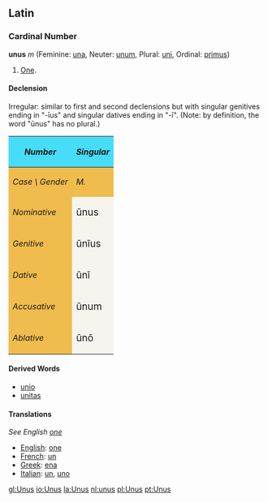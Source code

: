 ==Latin==
===Cardinal Number===
'''unus''' ''m'' (Feminine: [[una]], Neuter: [[unum]], Plural: [[uni]], Ordinal: [[primus]])
#[[One]].

====Declension====
Irregular: similar to first and second declensions but with singular genitives ending in "-&#299;us" and singular datives ending in "-&#299;". (Note: by definition, the word "&#363;nus" has no plural.)
{| cellpadding="5" border="1"
!style="background:#47DCF8;"| ''Number''
!style="background:#47DCF8;" colspan=3| ''Singular''
|-
!style="background:#F1BC4E;"|''Case \ Gender''
!style="background:#F1BC4E;"| ''M.''
!style="background:#F1BC4E;"| ''F.''
!style="background:#F1BC4E;"| ''N.''
|-
!style="background:#F1BC4E;"| ''Nominative''
|style="background:#F5F5EE;"| <big>&#363;nus  
|style="background:#F5F5EE;"| <big>&#363;na
|style="background:#F5F5EE;"| <big>&#363;num
|-
!style="background:#F1BC4E;"| ''Genitive''
|style="background:#F5F5EE;"| <big>&#363;n&#299;us
|style="background:#F5F5EE;"| <big>&#363;n&#299;us
|style="background:#F5F5EE;"| <big>&#363;n&#299;us
|-
!style="background:#F1BC4E;"| ''Dative''
|style="background:#F5F5EE;"| <big>&#363;n&#299; 
|style="background:#F5F5EE;"| <big>&#363;n&#299;
|style="background:#F5F5EE;"| <big>&#363;n&#299;
|-
!style="background:#F1BC4E;"| ''Accusative''
|style="background:#F5F5EE;"| <big>&#363;num
|style="background:#F5F5EE;"| <big>&#363;nam
|style="background:#F5F5EE;"| <big>&#363;num
|-
!style="background:#F1BC4E;"| ''Ablative''
|style="background:#F5F5EE;"| <big>&#363;n&#333; 
|style="background:#F5F5EE;"| <big>&#363;n&#257;
|style="background:#F5F5EE;"| <big>&#363;n&#333;
|}

====Derived Words====
*[[unio]]
*[[unitas]]

====Translations====
''See English [[one]]''

*[[English]]: [[one]]
*[[French]]: [[un]]
*[[Greek]]: [[ena]]
*[[Italian]]: [[un]], [[uno]]

[[gl:Unus]]
[[io:Unus]]
[[la:Unus]]
[[nl:unus]]
[[pl:Unus]]
[[pt:Unus]]